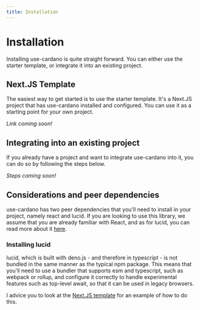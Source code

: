 ```yaml
---
title: Installation
---
```


# Installation

Installing use-cardano is quite straight forward. You can either use the starter template, or integrate it into an existing project.

## Next.JS Template

The easiest way to get started is to use the starter template. It's a Next.JS project that has use-cardano installed and configured. You can use it as a starting point for your own project.

_Link coming soon!_

## Integrating into an existing project

If you already have a project and want to integrate use-cardano into it, you can do so by following the steps below.

_Steps coming soon!_

## Considerations and peer dependencies

use-cardano has two peer dependencies that you'll need to install in your project, namely react and lucid. If you are looking to use this library, we assume that you are already familiar with React, and as for lucid, you can read more about it [here](/usage#lucid).

### Installing lucid

lucid, which is built with deno.js - and therefore in typescript - is not bundled in the same manner as the typical npm package. This means that you'll need to use a bundler that supports esm and typescript, such as webpack or rollup, and configure it correctly to handle experimental features such as top-level await, so that it can be used in legacy browsers.

I advice you to look at the [Next.JS template](#nextjs-template) for an example of how to do this.